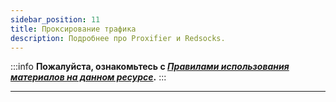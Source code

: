 ```yaml
---
sidebar_position: 11
title: Проксирование трафика
description: Подробнее про Proxifier и Redsocks. 
---  
```

:::info **Пожалуйста, ознакомьтесь с [*Правилами использования материалов на данном ресурсе*](../Disclaimer).**
:::
_______________________________________________